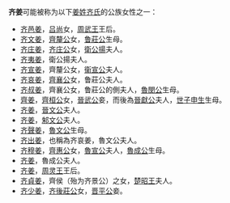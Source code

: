 '''齐姜'''可能被称为以下[[姜姓|姜姓]][[齐氏|齐氏]]的公族女性之一：
*[[邑姜|齐邑姜]]，[[吕尚|吕尚]]女，[[周武王|周武王]]王后。
*[[文姜|齐文姜]]，[[齊釐公|齊釐公]]女，[[鲁莊公|鲁莊公]]生母。
*[[庄姜|齐庄姜]]，[[齐庄公|齐庄公]]女，[[衛莊公_(揚)|衛公揚]]夫人。
*[[夷姜|齐夷姜]]，衛公揚夫人。
*[[宣姜|齐宣姜]]，齊釐公女，[[衞宣公|衞宣公]]夫人。
*[[哀姜|齐哀姜]]，[[齊襄公|齊襄公]]女，鲁莊公夫人。
*[[叔姜|齐叔姜]]，齊襄公女，鲁莊公的側夫人，[[魯閔公|魯閔公]]生母。
*[[齊姜_(晉國)|齊姜]]，[[齊桓公|齊桓公]]女，[[晉武公|晉武公]]妾，而後為[[晉獻公|晉獻公]]夫人，[[世子|世子]][[申生|申生]]生母。
*[[齐姜_(晋文公夫人)|齐姜]]，[[晉文公|晉文公]]夫人。
*[[齐姜_(邾国)|齐姜]]，[[邾文公|邾文公]]夫人。
*[[聲姜|齐聲姜]]，[[魯文公|魯文公]]生母。
*[[出姜|齐出姜]]，也稱為齐哀姜，魯文公夫人。
*[[穆姜|齐穆姜]]，[[齊惠公|齊惠公]]女，[[魯宣公|魯宣公]]夫人，[[魯成公|魯成公]]生母。
*[[齐姜_(鲁国)|齐姜]]，魯成公夫人。
*[[王后_(周灵王)|齐姜]]，[[周灵王|周灵王]]王后。
*[[貞姜|齐貞姜]]，齊侯（殆为齐景公）之女，[[楚昭王|楚昭王]]夫人。
*[[少姜|齐少姜]]，[[齐後莊公|齐後莊公]]女，[[晋平公|晋平公]]妾。

{{Disambiguation|Cat=二字汉名消歧义|Q}}